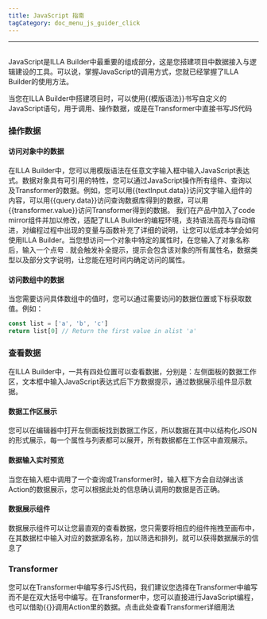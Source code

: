 ```yaml
---
title: JavaScript 指南
tagCategory: doc_menu_js_guider_click
---
```

---

## <Heading hidden>JavaScript 指南</Heading>

JavaScript是ILLA Builder中最重要的组成部分，这是您搭建项目中数据接入与逻辑建设的工具。可以说，掌握JavaScript的调用方式，您就已经掌握了ILLA Builder的使用方法。

当您在ILLA Builder中搭建项目时，可以使用{{模版语法}}书写自定义的JavaScript语句，用于调用、操作数据，或是在Transformer中直接书写JS代码
### 操作数据
#### 访问对象中的数据
在ILLA Builder中，您可以用模版语法在任意文字输入框中输入JavaScript表达式。数据对象具有可引用的特性，您可以通过JavaScript操作所有组件、查询以及Transformer的数据。例如，您可以用{{textInput.data}}访问文字输入组件的内容，可以用{{query.data}}访问查询数据库得到的数据，可以用{{transformer.value}}访问Transformer得到的数据。
我们在产品中加入了code mirror组件并加以修改，适配了ILLA Builder的编程环境，支持语法高亮与自动缩进，对编程过程中出现的变量与函数补充了详细的说明，让您可以低成本学会如何使用ILLA Builder。当您想访问一个对象中特定的属性时，在您输入了对象名称后，输入一个点号 . 就会触发补全提示，提示会包含该对象的所有属性名，数据类型以及部分文字说明，让您能在短时间内确定访问的属性。
#### 访问数组中的数据
当您需要访问具体数组中的值时，您可以通过需要访问的数据位置或下标获取数值。例如：
```javascript
const list = ['a', 'b', 'c']
return list[0] // Return the first value in alist 'a'
```
### 查看数据
在ILLA Builder中，一共有四处位置可以查看数据，分别是：左侧面板的数据工作区，文本框中输入JavaScript表达式后下方数据提示，通过数据展示组件显示数据。
#### 数据工作区展示
您可以在编辑器中打开左侧面板找到数据工作区，所以数据在其中以结构化JSON的形式展示，每一个属性与列表都可以展开，所有数据都在工作区中直观展示。

[//]: # ([图片])

#### 数据输入实时预览
当您在输入框中调用了一个查询或Transformer时，输入框下方会自动弹出该Action的数据展示，您可以根据此处的信息确认调用的数据是否正确。

[//]: # ([图片])

#### 数据展示组件
数据展示组件可以让您最直观的查看数据，您只需要将相应的组件拖拽至画布中，在其数据栏中输入对应的数据源名称，加以筛选和排列，就可以获得数据展示的信息了

[//]: # ([图片])

### Transformer
您可以在Transformer中编写多行JS代码，我们建议您选择在Transformer中编写而不是在双大括号中编写。在Transformer中，您可以直接进行JavaScript编程，也可以借助{{}}调用Action里的数据。点击此处查看Transformer详细用法
